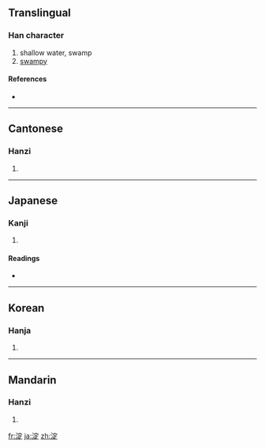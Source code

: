 {{also|澱}}
==Translingual==

===Han character===
{{Han char|rn=85|rad=水|as=08|sn=11|four=3318<sub>1</sub>|canj=水十一人 (EJMO)}}

# shallow water, swamp
# [[swampy]]

====References====
* {{Han ref|kx=0628.280|dkj=17610|dj=1030.170|hdz=31661.020|uh=6DC0|ud=28096|bh=D5E0|bd=54752}}

----

==Cantonese==

===Hanzi===
{{yue-hanzi|jyut=|y=din6|tra=澱}}

# {{defn|Cantonese}}

----

==Japanese==

===Kanji===
{{ja-kanji|grade=|rs=水08}}

# {{defn|Japanese}}

====Readings====
* {{ja-readings|on=[[てん]] (ten), [[でん]] (den)|kun=[[よど]] (yodo), [[よどむ]] (yodomu)}}

----

==Korean==

===Hanja===
{{ko-hanja|hangeul=정|eumhun=|rv=jeong|mr=chŏng|y=ceng}}

# {{defn|Korean}}

----

==Mandarin==

===Hanzi===
{{cmn-hanzi|tra=澱|pin=[[diàn]] ([[dian4]]), [[xiáo]] ([[xiao2]])|wg=tien<sup>4</sup>, hsiao<sup>2</sup>}}

# {{defn|Mandarin}}

[[fr:淀]]
[[ja:淀]]
[[zh:淀]]